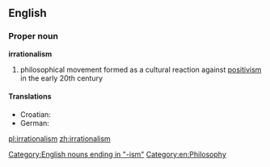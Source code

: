 {{wikipedia}}
==English==
===Proper noun===
'''irrationalism'''
# philosophical movement formed as a cultural reaction against [[positivism]] in the early 20th century
====Translations====
* Croatian: {{t-|hr|iracionalizam|m}}
* German: {{t-|de|Irrationalismus|m}}

[[Category:English nouns ending in "-ism"]]
[[Category:en:Philosophy]]

[[pl:irrationalism]]
[[zh:irrationalism]]
